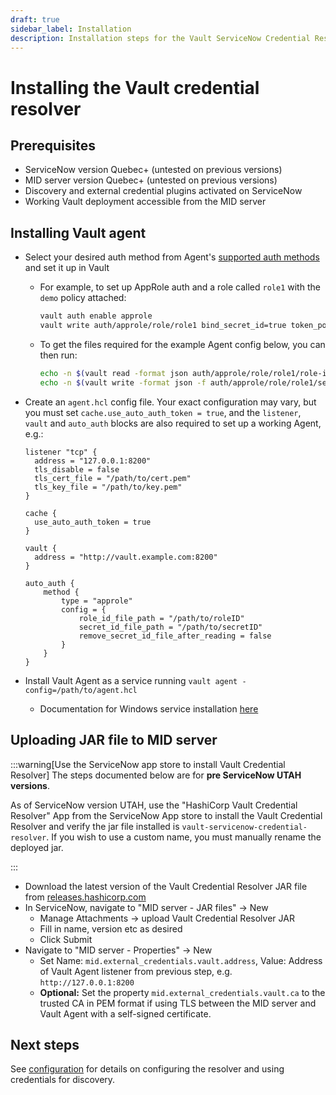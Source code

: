 ```yaml
---
draft: true
sidebar_label: Installation
description: Installation steps for the Vault ServiceNow Credential Resolver.
---
```


# Installing the Vault credential resolver

## Prerequisites

* ServiceNow version Quebec+ (untested on previous versions)
* MID server version Quebec+ (untested on previous versions)
* Discovery and external credential plugins activated on ServiceNow
* Working Vault deployment accessible from the MID server

## Installing Vault agent

* Select your desired auth method from Agent's [supported auth methods](/docs/agent-and-proxy/autoauth/methods)
  and set it up in Vault
  * For example, to set up AppRole auth and a role called `role1` with the `demo` policy attached:

    ```bash
    vault auth enable approle
    vault write auth/approle/role/role1 bind_secret_id=true token_policies=demo
    ```

  * To get the files required for the example Agent config below, you can then
    run:

    ```bash
    echo -n $(vault read -format json auth/approle/role/role1/role-id | jq -r '.data.role_id') > /path/to/roleID
    echo -n $(vault write -format json -f auth/approle/role/role1/secret-id | jq -r '.data.secret_id') > /path/to/secretID
    ```

* Create an `agent.hcl` config file. Your exact configuration may vary, but you
  must set `cache.use_auto_auth_token = true`, and the `listener`, `vault` and
  `auto_auth` blocks are also required to set up a working Agent, e.g.:

  ```hcl
  listener "tcp" {
    address = "127.0.0.1:8200"
    tls_disable = false
    tls_cert_file = "/path/to/cert.pem"
    tls_key_file = "/path/to/key.pem"
  }

  cache {
    use_auto_auth_token = true
  }

  vault {
    address = "http://vault.example.com:8200"
  }

  auto_auth {
      method {
          type = "approle"
          config = {
              role_id_file_path = "/path/to/roleID"
              secret_id_file_path = "/path/to/secretID"
              remove_secret_id_file_after_reading = false
          }
      }
  }
  ```

* Install Vault Agent as a service running `vault agent -config=/path/to/agent.hcl`
  * Documentation for Windows service installation [here](/docs/agent-and-proxy/agent/winsvc)

## Uploading JAR file to MID server

:::warning[Use the ServiceNow app store to install Vault Credential Resolver]
  The steps documented below are for **pre ServiceNow UTAH versions**.

  As of ServiceNow version UTAH, use the "HashiCorp Vault Credential Resolver" App 
  from the ServiceNow App store to install the Vault Credential Resolver and verify
  the jar file installed is `vault-servicenow-credential-resolver`. If you wish to
  use a custom name, you must manually rename the deployed jar. 

:::

* Download the latest version of the Vault Credential Resolver JAR file from
  [releases.hashicorp.com](https://releases.hashicorp.com/vault-servicenow-credential-resolver/)
* In ServiceNow, navigate to "MID server - JAR files" -> New
  * Manage Attachments -> upload Vault Credential Resolver JAR
  * Fill in name, version etc as desired
  * Click Submit
* Navigate to "MID server - Properties" -> New
  * Set Name: `mid.external_credentials.vault.address`, Value: Address of Vault
    Agent listener from previous step, e.g. `http://127.0.0.1:8200`
  * **Optional:** Set the property `mid.external_credentials.vault.ca` to the
    trusted CA in PEM format if using TLS between the MID server and Vault
    Agent with a self-signed certificate.

## Next steps

See [configuration](/docs/platform/servicenow/configuration) for details on
configuring the resolver and using credentials for discovery.
